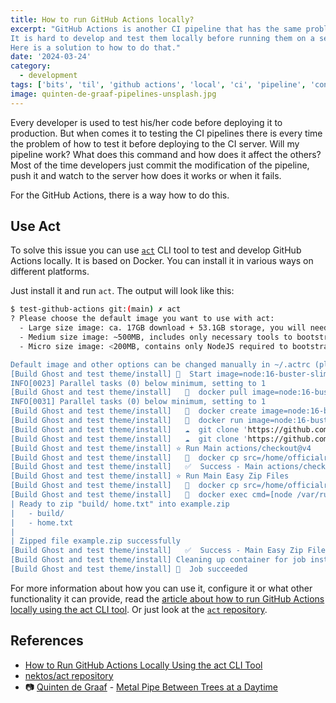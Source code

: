 ```yaml
---
title: How to run GitHub Actions locally?
excerpt: "GitHub Actions is another CI pipeline that has the same problem as others.
It is hard to develop and test them locally before running them on a server.
Here is a solution to how to do that."
date: '2024-03-24'
category:
  - development
tags: ['bits', 'til', 'github actions', 'local', 'ci', 'pipeline', 'continuous improvements', 'continuous development']
image: quinten-de-graaf-pipelines-unsplash.jpg
---
```


Every developer is used to test his/her code before deploying it to production.
But when comes it to testing the CI pipelines there is every time the problem of
how to test it before deploying to the CI server. Will my pipeline work? What
does this command and how does it affect the others? Most of the time developers
just commit the modification of the pipeline, push it and watch to the server
how does it works or when it fails.

For the GitHub Actions, there is a way how to do this.

## Use Act

To solve this issue you can use [`act`][act] CLI tool to test and develop GitHub
Actions locally. It is based on Docker. You can install it in various ways on
different platforms.

Just install it and run `act`. The output will look like this:

```bash
$ test-github-actions git:(main) ✗ act
? Please choose the default image you want to use with act:
  - Large size image: ca. 17GB download + 53.1GB storage, you will need 75GB of free disk space, snapshots of GitHub Hosted Runners without snap and pulled docker images
  - Medium size image: ~500MB, includes only necessary tools to bootstrap actions and aims to be compatible with most actions
  - Micro size image: <200MB, contains only NodeJS required to bootstrap actions, doesn't work with all actions

Default image and other options can be changed manually in ~/.actrc (please refer to https://github.com/nektos/act#configuration for additional information about file structure) Micro
[Build Ghost and test theme/install] 🚀  Start image=node:16-buster-slim
INFO[0023] Parallel tasks (0) below minimum, setting to 1
[Build Ghost and test theme/install]   🐳  docker pull image=node:16-buster-slim platform= username= forcePull=true
INFO[0031] Parallel tasks (0) below minimum, setting to 1
[Build Ghost and test theme/install]   🐳  docker create image=node:16-buster-slim platform= entrypoint=["tail" "-f" "/dev/null"] cmd=[] network="host"
[Build Ghost and test theme/install]   🐳  docker run image=node:16-buster-slim platform= entrypoint=["tail" "-f" "/dev/null"] cmd=[] network="host"
[Build Ghost and test theme/install]   ☁  git clone 'https://github.com/vimtor/action-zip' # ref=v1.2
[Build Ghost and test theme/install]   ☁  git clone 'https://github.com/softprops/action-gh-release' # ref=v0.1.15
[Build Ghost and test theme/install] ⭐ Run Main actions/checkout@v4
[Build Ghost and test theme/install]   🐳  docker cp src=/home/officialrajdeepsingh/medium/test-github-actions/. dst=/home/officialrajdeepsingh/medium/test-github-actions
[Build Ghost and test theme/install]   ✅  Success - Main actions/checkout@v4
[Build Ghost and test theme/install] ⭐ Run Main Easy Zip Files
[Build Ghost and test theme/install]   🐳  docker cp src=/home/officialrajdeepsingh/.cache/act/vimtor-action-zip@v1.2/ dst=/var/run/act/actions/vimtor-action-zip@v1.2/
[Build Ghost and test theme/install]   🐳  docker exec cmd=[node /var/run/act/actions/vimtor-action-zip@v1.2/dist/index.js] user= workdir=
| Ready to zip "build/ home.txt" into example.zip
|   - build/
|   - home.txt
|
| Zipped file example.zip successfully
[Build Ghost and test theme/install]   ✅  Success - Main Easy Zip Files
[Build Ghost and test theme/install] Cleaning up container for job install
[Build Ghost and test theme/install] 🏁  Job succeeded
```

For more information about how you can use it, configure it or what other
functionality it can provide, read the [article about how to run GitHub Actions
locally using the act CLI tool][github-action-locally]. Or just look at the
[`act` repository][act].

## References

- [How to Run GitHub Actions Locally Using the act CLI
  Tool][github-action-locally]
- [nektos/act repository][act]
- 📷 [Quinten de Graaf](https://unsplash.com/@quinten149) -
  [Metal Pipe Between Trees at a Daytime](https://unsplash.com/photos/metal-pipe-between-trees-at-daytime-L4gN0aeaPY4)

[act]: https://github.com/nektos/act
[github-action-locally]:
  https://www.freecodecamp.org/news/how-to-run-github-actions-locally/
